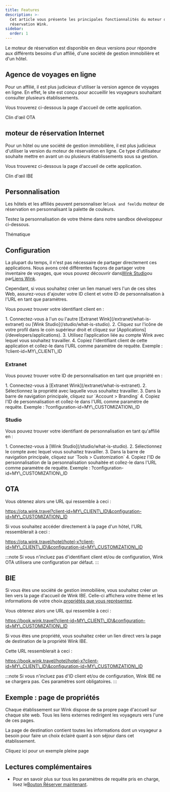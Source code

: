 ```yaml
---
title: Features
description: >-
  Cet article vous présente les principales fonctionnalités du moteur de
  réservation Wink.
sidebar:
  order: 1
---
```


Le moteur de réservation est disponible en deux versions pour répondre aux différents besoins d'un affilié, d'une société de gestion immobilière et d'un hôtel.

## Agence de voyages en ligne

Pour un affilié, il est plus judicieux d'utiliser la version agence de voyages en ligne. En effet, le site est conçu pour accueillir les voyageurs souhaitant consulter plusieurs établissements.

Vous trouverez ci-dessous la page d'accueil de cette application.

<LinkButton href="https://ota.wink.travel/home" variant="secondary" icon="external" target="_blank">
  Clin d'œil OTA
</LinkButton>


## moteur de réservation Internet

Pour un hôtel ou une société de gestion immobilière, il est plus judicieux d'utiliser la version du moteur de réservation en ligne. Ce type d'utilisateur souhaite mettre en avant un ou plusieurs établissements sous sa gestion.

Vous trouverez ci-dessous la page d'accueil de cette application.

<LinkButton href="https://book.wink.travel/home?client-id=client-1∓configuration-id=d906a163-5cee-4198-a170-2bedf2407f5f" variant="secondary" icon="external" target="_blank">
  Clin d'œil IBE
</LinkButton>


## Personnalisation

Les hôtels et les affiliés peuvent personnaliser le`look and feel`du moteur de réservation en personnalisant la palette de couleurs.

Testez la personnalisation de votre thème dans notre sandbox développeur ci-dessous.

<LinkButton href="https://docs.wink.travel/web-component" variant="secondary" icon="external" target="_blank">
  Thématique
</LinkButton>


## Configuration

La plupart du temps, il n'est pas nécessaire de partager directement ces applications. Nous avons créé différentes façons de partager votre inventaire de voyages, que vous pouvez découvrir dans[Wink Studio](/studio/what-is-studio)ou par[Liens Wink](/link-manager/wink-links).

Cependant, si vous souhaitez créer un lien manuel vers l'un de ces sites Web, assurez-vous d'ajouter votre ID client et votre ID de personnalisation à l'URL en tant que paramètres.

Vous pouvez trouver votre identifiant client en :

<Steps>
  1. Connectez-vous à l'un ou l'autre [Extranet Wink](/extranet/what-is-extranet) ou [Wink Studio](/studio/what-is-studio).
  2. Cliquez sur l'icône de votre profil dans le coin supérieur droit et cliquez sur [Applications](/developers/applications).
  3. Utilisez l’application liée au compte Wink avec lequel vous souhaitez travailler.
  4. Copiez l'identifiant client de cette application et collez-le dans l'URL comme paramètre de requête. Exemple : ?client-id=MY\_CLIENT\_ID
</Steps>


### Extranet

Vous pouvez trouver votre ID de personnalisation en tant que propriété en :

<Steps>
  1. Connectez-vous à [Extranet Wink](/extranet/what-is-extranet).
  2. Sélectionnez la propriété avec laquelle vous souhaitez travailler.
  3. Dans la barre de navigation principale, cliquez sur `Account > Branding`
  4. Copiez l'ID de personnalisation et collez-le dans l'URL comme paramètre de requête. Exemple : ?configuration-id=MY\_CUSTOMIZATION\_ID
</Steps>


### Studio

Vous pouvez trouver votre identifiant de personnalisation en tant qu'affilié en :

<Steps>
  1. Connectez-vous à [Wink Studio](/studio/what-is-studio).
  2. Sélectionnez le compte avec lequel vous souhaitez travailler.
  3. Dans la barre de navigation principale, cliquez sur `Tools > Customization`
  4. Copiez l'ID de personnalisation de la personnalisation souhaitée et collez-le dans l'URL comme paramètre de requête. Exemple : ?configuration-id=MY\_CUSTOMIZATION\_ID
</Steps>


## OTA

Vous obtenez alors une URL qui ressemble à ceci :

https://ota.wink.travel?client-id=MY\_CLIENT\_ID\&configuration-id=MY\_CUSTOMIZATION\_ID

Si vous souhaitez accéder directement à la page d'un hôtel, l'URL ressemblerait à ceci :

https://ota.wink.travel/hotel/hotel-x?client-id=MY\_CLIENT\_ID\&configuration-id=MY\_CUSTOMIZATION\_ID

:::note
Si vous n'incluez pas d'identifiant client et/ou de configuration, Wink OTA utilisera une configuration par défaut.
:::

## BIE

Si vous êtes une société de gestion immobilière, vous souhaitez créer un lien vers la page d'accueil de Wink IBE. Celle-ci affichera votre thème et les informations de votre choix.[propriétés que vous représentez](/studio/agency-representation).

Vous obtenez alors une URL qui ressemble à ceci :

https://book.wink.travel?client-id=MY\_CLIENT\_ID\&configuration-id=MY\_CUSTOMIZATION\_ID

Si vous êtes une propriété, vous souhaitez créer un lien direct vers la page de destination de la propriété Wink IBE.

Cette URL ressemblerait à ceci :

https://book.wink.travel/hotel/hotel-x?client-id=MY\_CLIENT\_ID\&configuration-id=MY\_CUSTOMIZATION\_ID

:::note
Si vous n'incluez pas d'ID client et/ou de configuration, Wink IBE ne se chargera pas. Ces paramètres sont obligatoires.
:::

## Exemple : page de propriétés

Chaque établissement sur Wink dispose de sa propre page d'accueil sur chaque site web. Tous les liens externes redirigent les voyageurs vers l'une de ces pages.

La page de destination contient toutes les informations dont un voyageur a besoin pour faire un choix éclairé quant à son séjour dans cet établissement.

<LinkButton href="https://res.cloudinary.com/traveliko/image/upload/v1725851770/academy/hotel-sensai.jpg" variant="secondary" icon="external" target="_blank">
  Cliquez ici pour un exemple pleine page
</LinkButton>


## Lectures complémentaires

* Pour en savoir plus sur tous les paramètres de requête pris en charge, lisez le[Bouton Réserver maintenant](/guides/the-book-now-button).

